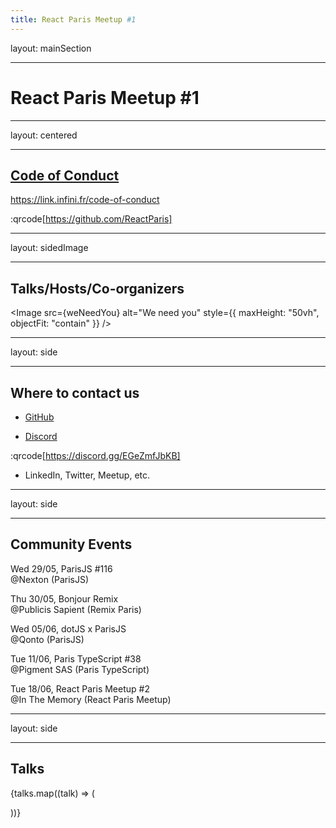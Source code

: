 ```yaml
---
title: React Paris Meetup #1
---
```


layout: mainSection

---


# React Paris Meetup #1

---

layout: centered

---

## **[Code of Conduct](https://github.com/ReactParis/.github/blob/main/CODE_OF_CONDUCT.markdown)**

https://link.infini.fr/code-of-conduct

:qrcode[https://github.com/ReactParis]

---

layout: sidedImage

---

## **Talks/Hosts/Co-organizers**


<Image
  src={weNeedYou}
  alt="We need you"
  style={{ maxHeight: "50vh", objectFit: "contain" }}
/>

---

layout: side

---

## **Where to contact us**

<Side>

- [GitHub](https://github.com/ReactParis)

- [Discord](https://discord.gg/EGeZmfJbKB)

<div style={{alignSelf: 'center'}}>

:qrcode[https://discord.gg/EGeZmfJbKB]

</div>

- LinkedIn, Twitter, Meetup, etc.

</Side>

---

layout: side

---

## **Community Events**

<Side>
<ItemsColumn>

Wed 29/05, ParisJS #116<br /> @Nexton (ParisJS)

Thu 30/05, Bonjour Remix<br /> @Publicis Sapient (Remix Paris)

Wed 05/06, dotJS x ParisJS<br /> @Qonto (ParisJS)

Tue 11/06, Paris TypeScript #38<br /> @Pigment SAS (Paris TypeScript)

Tue 18/06, React Paris Meetup #2<br /> @In The Memory (React Paris Meetup)

</ItemsColumn>
</Side>

---

layout: side

---

## **Talks**

<Side>
  <TalkList>

{talks.map((talk) => (

<TalkCard key={talk.title} talk={talk} />

))}

  </TalkList>
</Side>
